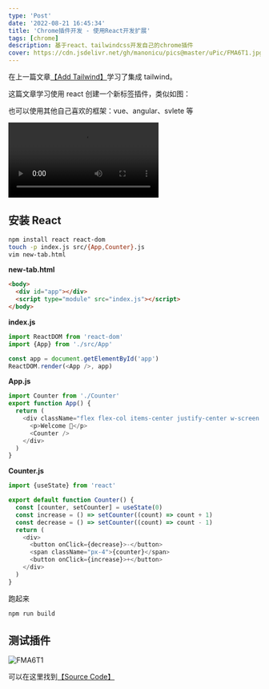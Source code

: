 ```yaml
---
type: 'Post'
date: '2022-08-21 16:45:34'
title: 'Chrome插件开发 - 使用React开发扩展'
tags: [chrome]
description: 基于react、tailwindcss开发自己的chrome插件
cover: https://cdn.jsdelivr.net/gh/manonicu/pics@master/uPic/FMA6T1.jpg
---
```


在上一篇文章[【Add Tailwind】](/blog/translate/build-chrome-extensions/add-tailwind)学习了集成 tailwind。

这篇文章学习使用 react 创建一个新标签插件，类似如图：

也可以使用其他自己喜欢的框架：vue、angular、svlete 等

<video
  src="https://cdn.jsdelivr.net/gh/manonicu/pics@master/uPic/react-browser_jqqqkk.webm"
  autoPlay
/>

## 安装 React

```bash
npm install react react-dom
touch -p index.js src/{App,Counter}.js
vim new-tab.html
```

**new-tab.html**

```html
<body>
  <div id="app"></div>
  <script type="module" src="index.js"></script>
</body>
```

**index.js**

```js
import ReactDOM from 'react-dom'
import {App} from './src/App'

const app = document.getElementById('app')
ReactDOM.render(<App />, app)
```

**App.js**

```js
import Counter from './Counter'
export function App() {
  return (
    <div className="flex flex-col items-center justify-center w-screen h-screen bg-indigo-400 text-6xl font-bold text-white">
      <p>Welcome 👋</p>
      <Counter />
    </div>
  )
}
```

**Counter.js**

```js
import {useState} from 'react'

export default function Counter() {
  const [counter, setCounter] = useState(0)
  const increase = () => setCounter((count) => count + 1)
  const decrease = () => setCounter((count) => count - 1)
  return (
    <div>
      <button onClick={decrease}>-</button>
      <span className="px-4">{counter}</span>
      <button onClick={increase}>+</button>
    </div>
  )
}
```

跑起来

```bash
npm run build
```

## 测试插件

![FMA6T1](https://cdn.jsdelivr.net/gh/manonicu/pics@master/uPic/FMA6T1.jpg)

可以在这里找到[【Source Code】](https://github.com/rebelchris/new-tab-extension/tree/react)
